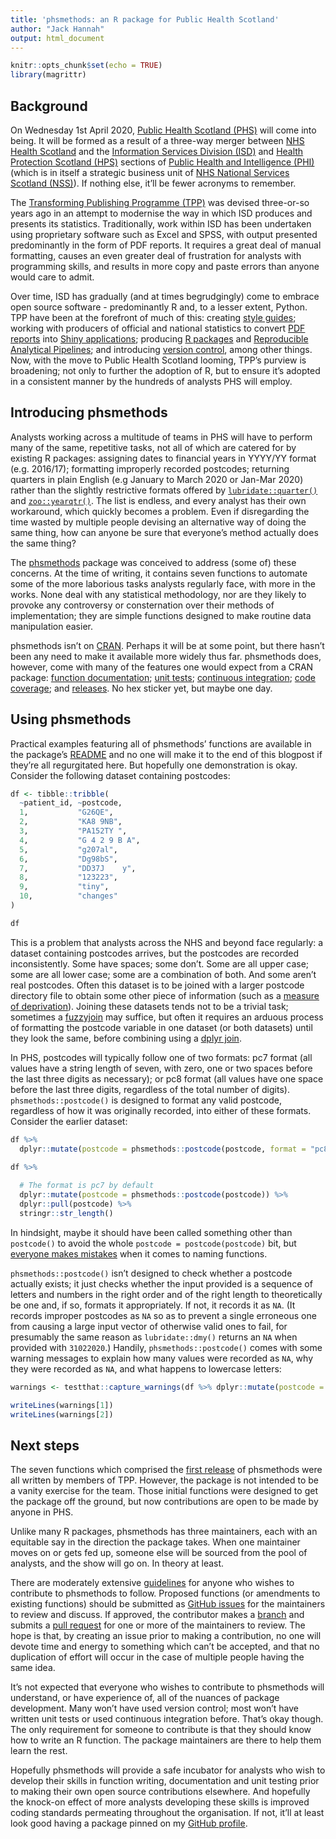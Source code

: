 ```yaml
---
title: 'phsmethods: an R package for Public Health Scotland'
author: "Jack Hannah"
output: html_document
---
```


```r
knitr::opts_chunk$set(echo = TRUE)
library(magrittr)
```


## Background

On Wednesday 1st April 2020, [Public Health Scotland (PHS)](https://www.publichealthscotland.scot/) will come into being. It will be formed as a result of a three-way merger between [NHS Health Scotland](http://www.healthscotland.scot/) and the [Information Services Division (ISD)](https://www.isdscotland.org/) and [Health Protection Scotland (HPS)](https://www.hps.scot.nhs.uk/) sections of [Public Health and Intelligence (PHI)](https://nhsnss.org/how-nss-works/our-structure/public-health-and-intelligence/) (which is in itself a strategic business unit of [NHS National Services Scotland (NSS)](https://nhsnss.org/)). If nothing else, it'll be fewer acronyms to remember.

The [Transforming Publishing Programme (TPP)](https://www.isdscotland.org/Products-and-Services/Transforming-Publishing-Programme/) was devised three-or-so years ago in an attempt to modernise the way in which ISD produces and presents its statistics. Traditionally, work within ISD has been undertaken using proprietary software such as Excel and SPSS, with output presented predominantly in the form of PDF reports. It requires a great deal of manual formatting, causes an even greater deal of frustration for analysts with programming skills, and results in more copy and paste errors than anyone would care to admit.

Over time, ISD has gradually (and at times begrudgingly) come to embrace open source software - predominantly R and, to a lesser extent, Python. TPP have been at the forefront of much of this: creating [style guides](https://github.com/Health-SocialCare-Scotland/R-Resources/blob/master/PHI%20R%20style%20guide.md); working with producers of official and national statistics to convert [PDF reports](https://www.isdscotland.org/Health-Topics/Mental-Health/Publications/2017-03-14/2017-03-14-Mental-Health-Report.pdf?34582155943) into [Shiny applications](https://www.isdscotland.org/Health-Topics/Mental-Health/Publications/2019-09-10/mental-health-inpatient-activity/data-explorer/); producing [R packages](https://github.com/NHS-NSS-transforming-publications/hsmr) and [Reproducible Analytical Pipelines](https://www.isdscotland.org/About-ISD/Methodologies/_docs/Reproducible_Analytical_Pipelines_paper_v1.4.pdf); and introducing [version control](https://nhs-nss-transforming-publications.github.io/git-guide/), among other things. Now, with the move to Public Health Scotland looming, TPP's purview is broadening; not only to further the adoption of R, but to ensure it's adopted in a consistent manner by the hundreds of analysts PHS will employ.


## Introducing phsmethods

Analysts working across a multitude of teams in PHS will have to perform many of the same, repetitive tasks, not all of which are catered for by existing R packages: assigning dates to financial years in YYYY/YY format (e.g. 2016/17); formatting improperly recorded postcodes; returning quarters in plain English (e.g January to March 2020 or Jan-Mar 2020) rather than the slightly restrictive formats offered by [`lubridate::quarter()`](https://lubridate.tidyverse.org/reference/quarter.html) and [`zoo::yearqtr()`](https://cran.r-project.org/web/packages/zoo/zoo.pdf). The list is endless, and every analyst has their own workaround, which quickly becomes a problem. Even if disregarding the time wasted by multiple people devising an alternative way of doing the same thing, how can anyone be sure that everyone's method actually does the same thing?

The [phsmethods](https://github.com/Health-SocialCare-Scotland/phsmethods) package was conceived to address (some of) these concerns. At the time of writing, it contains seven functions to automate some of the more laborious tasks analysts regularly face, with more in the works. None deal with any statistical methodology, nor are they likely to provoke any controversy or consternation over their methods of implementation; they are simple functions designed to make routine data manipulation easier.

phsmethods isn't on [CRAN](https://cran.r-project.org/). Perhaps it will be at some point, but there hasn't been any need to make it available more widely thus far. phsmethods does, however, come with many of the features one would expect from a CRAN package: [function documentation](https://github.com/Health-SocialCare-Scotland/phsmethods/tree/master/man); [unit tests](https://github.com/Health-SocialCare-Scotland/phsmethods/tree/master/tests/testthat); [continuous integration](https://travis-ci.com/github/Health-SocialCare-Scotland/phsmethods); [code coverage](https://codecov.io/gh/Health-SocialCare-Scotland/phsmethods); and [releases](https://github.com/Health-SocialCare-Scotland/phsmethods/releases). No hex sticker yet, but maybe one day.


## Using phsmethods

Practical examples featuring all of phsmethods' functions are available in the package's [README](https://github.com/Health-SocialCare-Scotland/phsmethods/blob/master/README.md) and no one will make it to the end of this blogpost if they're all regurgitated here. But hopefully one demonstration is okay. Consider the following dataset containing postcodes:

```r
df <- tibble::tribble(
  ~patient_id, ~postcode,
  1,           "G26QE",
  2,           "KA8 9NB",
  3,           "PA152TY ",
  4,           "G 4 2 9 B A",
  5,           "g207al",
  6,           "Dg98bS",
  7,           "DD37J    y",
  8,           "123223",
  9,           "tiny",
  10,          "changes"
)

df
```


This is a problem that analysts across the NHS and beyond face regularly: a dataset containing postcodes arrives, but the postcodes are recorded inconsistently. Some have spaces; some don't. Some are all upper case; some are all lower case; some are a combination of both. And some aren't real postcodes. Often this dataset is to be joined with a larger postcode directory file to obtain some other piece of information (such as a [measure of deprivation](https://www.gov.scot/collections/scottish-index-of-multiple-deprivation-2020/)). Joining these datasets tends not to be a trivial task; sometimes a [fuzzyjoin](https://github.com/dgrtwo/fuzzyjoin) may suffice, but often it requires an arduous process of formatting the postcode variable in one dataset (or both datasets) until they look the same, before combining using a [dplyr join](https://dplyr.tidyverse.org/reference/join.html).

In PHS, postcodes will typically follow one of two formats: pc7 format (all values have a string length of seven, with zero, one or two spaces before the last three digits as necessary); or pc8 format (all values have one space before the last three digits, regardless of the total number of digits). `phsmethods::postcode()` is designed to format any valid postcode, regardless of how it was originally recorded, into either of these formats. Consider the earlier dataset:

```r
df %>%
  dplyr::mutate(postcode = phsmethods::postcode(postcode, format = "pc8"))

df %>%
  
  # The format is pc7 by default
  dplyr::mutate(postcode = phsmethods::postcode(postcode)) %>%
  dplyr::pull(postcode) %>%
  stringr::str_length()
```


In hindsight, maybe it should have been called something other than `postcode()` to avoid the whole `postcode = postcode(postcode)` bit, but [everyone makes mistakes](https://www.tidyverse.org/blog/2018/06/conflicted/) when it comes to naming functions. 

`phsmethods::postcode()` isn't designed to check whether a postcode actually exists; it just checks whether the input provided is a sequence of letters and numbers in the right order and of the right length to theoretically be one and, if so, formats it appropriately. If not, it records it as `NA`. (It records improper postcodes as `NA` so as to prevent a single erroneous one from causing a large input vector of otherwise valid ones to fail, for presumably the same reason as `lubridate::dmy()` returns an `NA` when provided with `31022020`.) Handily, `phsmethods::postcode()` comes with some warning messages to explain how many values were recorded as `NA`, why they were recorded as `NA`, and what happens to lowercase letters:

```r
warnings <- testthat::capture_warnings(df %>% dplyr::mutate(postcode = phsmethods::postcode(postcode)))

writeLines(warnings[1])
writeLines(warnings[2])
```


## Next steps

The seven functions which comprised the [first release](https://github.com/Health-SocialCare-Scotland/phsmethods/releases/tag/0.1.0) of phsmethods were all written by members of TPP. However, the package is not intended to be a vanity exercise for the team. Those initial functions were designed to get the package off the ground, but now contributions are open to be made by anyone in PHS.

Unlike many R packages, phsmethods has three maintainers, each with an equitable say in the direction the package takes. When one maintainer moves on or gets fed up, someone else will be sourced from the pool of analysts, and the show will go on. In theory at least.

There are moderately extensive [guidelines](https://github.com/Health-SocialCare-Scotland/phsmethods/tree/master#contributing-to-phsmethods) for anyone who wishes to contribute to phsmethods to follow. Proposed functions (or amendments to existing functions) should be submitted as [GitHub issues](https://github.com/Health-SocialCare-Scotland/phsmethods/issues) for the maintainers to review and discuss. If approved, the contributor makes a [branch](https://github.com/Health-SocialCare-Scotland/phsmethods/branches) and submits a [pull request](https://github.com/Health-SocialCare-Scotland/phsmethods/pulls) for one or more of the maintainers to review. The hope is that, by creating an issue prior to making a contribution, no one will devote time and energy to something which can't be accepted, and that no duplication of effort will occur in the case of multiple people having the same idea.

It's not expected that everyone who wishes to contribute to phsmethods will understand, or have experience of, all of the nuances of package development. Many won't have used version control; most won't have written unit tests or used continuous integration before. That's okay though. The only requirement for someone to contribute is that they should know how to write an R function. The package maintainers are there to help them learn the rest.

Hopefully phsmethods will provide a safe incubator for analysts who wish to develop their skills in function writing, documentation and unit testing prior to making their own open source contributions elsewhere. And hopefully the knock-on effect of more analysts developing these skills is improved coding standards permeating throughout the organisation. If not, it'll at least look good having a package pinned on my [GitHub profile](https://github.com/jackhannah95). 